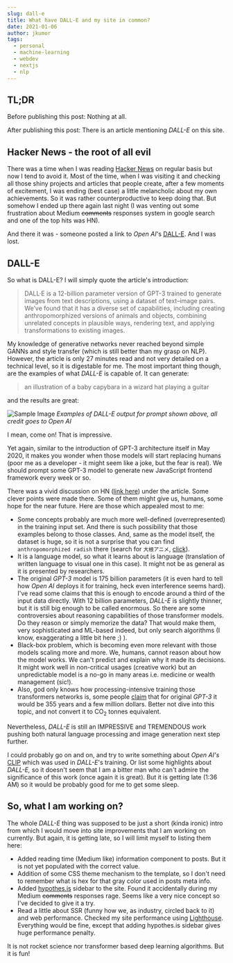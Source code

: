 ```yaml
---
slug: dall-e
title: What have DALL-E and my site in common?
date: 2021-01-06
author: jkumor
tags:
  - personal
  - machine-learning
  - webdev
  - nextjs
  - nlp
---
```

## TL;DR

Before publishing this post: Nothing at all.

After publishing this post: There is an article mentioning *DALL-E* on this site.

## Hacker News - the root of all evil

There was a time when I was reading
[Hacker News](https://news.ycombinator.com/news) on regular basis but now I tend
to avoid it. Most of the time, when I was visiting it and checking all those shiny
projects and articles that people create, after a few moments of
excitement, I was ending (best case) a little melancholic about my own
achievements. So it was rather counterproductive to keep doing that. But
somehow I ended up there again last night (I was venting out some frustration
about Medium ~~comments~~ responses system in google search and one of the top
hits was HN).

And there it was - someone posted a link to *Open AI*'s
[DALL-E](https://openai.com/blog/dall-e/). And I was lost.

## DALL-E

So what is DALL-E? I will simply quote the article's introduction:

> DALL·E is a 12-billion parameter version of GPT-3 trained to generate images
> from text descriptions, using a dataset of text–image pairs. We’ve found that
> it has a diverse set of capabilities, including creating anthropomorphized
> versions of animals and objects, combining unrelated concepts in plausible
> ways, rendering text, and applying transformations to existing images.

My knowledge of generative networks never reached beyond simple GANNs and style
transfer (which is still better than my grasp on NLP). However, the article is
only 27 minutes read and not very detailed on a technical level, so it is
digestable for me. The most important thing though, are the examples of what
*DALL-E* is capable of. It can generate:

> an illustration of a baby capybara in a wizard hat playing a guitar

and the results are great:

![Sample Image](/images/dall-e-capybara-example.png)
*Examples of DALL-E output for prompt shown above, all credit goes to Open AI*

I mean, come on! That is impressive.

Yet again, similar to the introduction
of GPT-3 architecture itself in May 2020, it makes you wonder when those models
will start replacing humans (poor me as a developer - it might seem like a joke,
but the fear is real). We should prompt some GPT-3 model to generate new
JavaScript frontend framework every week or so.

There was a vivid discussion on HN
([link here](https://news.ycombinator.com/item?id=25649557)) under the article.
Some clever points were made there. Some of them might give us, humans, some
hope for the near future. Here are those which appealed most to me:

* Some concepts probably are much more well-defined (overrepresented) in the
  training input set. And there is such possibility that those examples belong
  to those classes. And, same as the model itself, the dataset is huge, so it
  is not a surprise that you can find `anthropomorphized radish` there (search
  for `大根アニメ`, [click](https://www.google.com/search?q=%E5%A4%A7%E6%A0%B9%E3%82%A2%E3%83%8B%E3%83%A1)).
* It is a language model, so what it learns about is language (translation of
  written language to visual one in this case). It might not be as general as
  it is presented by researchers.
* The original *GPT-3* model is 175 billion parameters (it is even hard to tell
  how *Open AI* deploys it for training, heck even interference seems hard).
  I've read some claims that this is enough to encode around a third of the input
  data directly. With 12 billion parameters, *DALL-E* is slightly thinner, but
  it is still big enough to be called enormous. So there are some controversies
  about reasoning capabilities of those transformer models. Do they reason or
  simply memorize the data? That would make them, very sophisticated and ML-based
  indeed, but only search algorithms (I know, exaggerating a little bit here ;) ).
* Black-box problem, which is becoming even more relevant with those models
  scaling more and more. We, humans, cannot reason about how the model works.
  We can't predict and explain why it made its decisions. It might work well in
  non-critical usages (creative work) but an unpredictable model is a no-go in
  many areas i.e. medicine or wealth management (sic!).
* Also, god only knows how processing-intensive training those transformers
  networks is, some people
  [claim](https://lambdalabs.com/blog/demystifying-gpt-3/) that for original
  *GPT-3* it would be 355 years and a few million dollars. Better not dive into
  this topic, and not convert it to CO<sub>2</sub> tonnes equivalent.

Nevertheless, *DALL-E* is still an IMPRESSIVE and TREMENDOUS work pushing both
natural language processing and image generation next step further.

I could probably go on and on, and try to write something about *Open AI's*
[CLIP](https://openai.com/blog/clip/) which was used in *DALL-E*'s training. Or
list some highlights about *DALL-E,* so it doesn't seem that I am a bitter man
who can't admire the significance of this work (once again it is great). But it
is getting late (1:36 AM) so it would be probably good for me to get some sleep.

## So, what I am working on?

The whole *DALL-E* thing was supposed to be just a short (kinda ironic) intro
from which I would move into site improvements that I am working on currently.
But again, it is getting late, so I will limit myself to listing them here:

* Added reading time (Medium like) information component to posts. But it is not
  yet populated with the correct value.
* Addition of some CSS theme mechanism to the template, so I don't need to
  remember what is hex for that gray color used in posts meta info.
* Added [hypothes.is](https://web.hypothes.is/) sidebar to the site. Found it
  accidentally during my Medium ~~comments~~ responses rage. Seems like a very
  nice concept so I've decided to give it a try.
* Read a little about SSR (funny how we, as industry, circled back to it) and web performance. Checked
  my site performance using
  [Lighthouse](https://developers.google.com/web/tools/lighthouse). Everything
  would be fine, except that adding hypothes.is sidebar gives huge performance
  penalty.

It is not rocket science nor transformer based deep learning algorithms. But
it is fun!